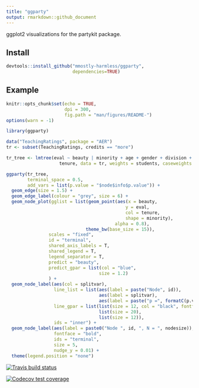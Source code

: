 ```yaml
---
title: "ggparty"
output: rmarkdown::github_document
---
```


ggplot2 visualizations for the partykit package.

## Install 
```r
devtools::install_github("mmostly-harmless/ggparty", 
                         dependencies=TRUE)
```

## Example
```r
knitr::opts_chunk$set(echo = TRUE,
                      dpi = 300,
                      fig.path = "man/figures/README-")
options(warn = -1)
```



```r
library(ggparty)

data("TeachingRatings", package = "AER")
tr <- subset(TeachingRatings, credits == "more")

tr_tree <- lmtree(eval ~ beauty | minority + age + gender + division + native +
                    tenure, data = tr, weights = students, caseweights = FALSE)

ggparty(tr_tree,
        terminal_space = 0.5,
        add_vars = list(p.value = "$node$info$p.value")) +
  geom_edge(size = 1.5) +
  geom_edge_label(colour = "grey", size = 6) +
  geom_node_plot(gglist = list(geom_point(aes(x = beauty,
                                             y = eval,
                                             col = tenure,
                                             shape = minority),
                                         alpha = 0.8),
                              theme_bw(base_size = 15)),
                scales = "fixed",
                id = "terminal",
                shared_axis_labels = T,
                shared_legend = T,
                legend_separator = T,
                predict = "beauty",
                predict_gpar = list(col = "blue",
                                   size = 1.2)
                ) +
  geom_node_label(aes(col = splitvar),
                  line_list = list(aes(label = paste("Node", id)),
                                   aes(label = splitvar),
                                   aes(label = paste("p =", formatC(p.value, format = "e", digits = 2)))),
                  line_gpar = list(list(size = 12, col = "black", fontface = "bold"),
                                   list(size = 20),
                                   list(size = 12)),
                  ids = "inner") +
  geom_node_label(aes(label = paste0("Node ", id, ", N = ", nodesize)),
                  fontface = "bold",
                  ids = "terminal",
                  size = 5, 
                  nudge_y = 0.01) +
  theme(legend.position = "none")

```
  <!-- badges: start -->
[![Travis build status](https://travis-ci.org/mmostly-harmless/ggparty.svg?branch=master)](https://travis-ci.org/mmostly-harmless/ggparty)

[![Codecov test coverage](https://codecov.io/gh/mmostly-harmless/ggparty/branch/master/graph/badge.svg)](https://codecov.io/gh/mmostly-harmless/ggparty?branch=master)
  <!-- badges: end -->

